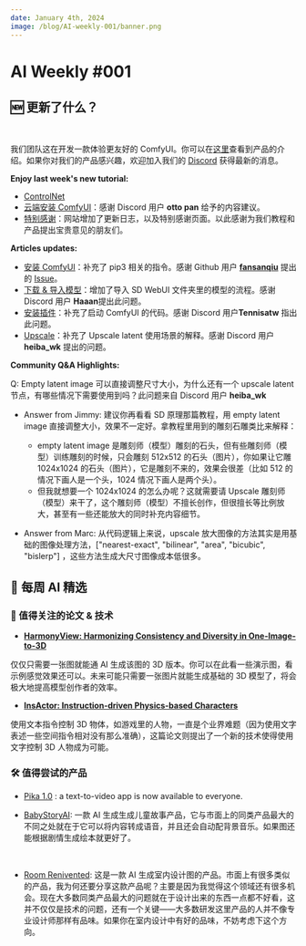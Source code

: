 ```yaml
---
date: January 4th, 2024
image: /blog/AI-weekly-001/banner.png
---
```


# AI Weekly #001


## 🆕 更新了什么？

<br/>
<PhotoProvider>
  <PhotoView src="/space/banner.png">
    <img src="/space/banner.png" alt="" />
  </PhotoView>
</PhotoProvider>

我们团队这在开发一款体验更友好的 ComfyUI。你可以在[这里](../space)查看到产品的介绍。如果你对我们的产品感兴趣，欢迎加入我们的 [Discord](https://discord.gg/xqB9VyEX) 获得最新的消息。

**Enjoy last week's new tutorial:**
- [ControlNet](https://www.comflowy.com/zh-CN/advanced/controlnet)
- [云端安装 ComfyUI](https://www.comflowy.com/zh-CN/preparation-for-study/optional/install-cloud)：感谢 Discord 用户 **otto pan** 给予的内容建议。
- [特别感谢](https://www.comflowy.com/change-log)：网站增加了更新日志，以及特别感谢页面。以此感谢为我们教程和产品提出宝贵意见的朋友们。

**Articles updates:** 
- [安装 ComfyUI](https://www.comflowy.com/zh-CN/preparation-for-study/install)：补充了 pip3 相关的指令。感谢 Github 用户 **[fansanqiu](https://github.com/fansanqiu)** 提出的 [Issue](https://github.com/6174/comflowy/issues/2)。
- [下载 & 导入模型](https://www.comflowy.com/zh-CN/preparation-for-study/model)：增加了导入 SD WebUI 文件夹里的模型的流程。感谢 Discord 用户 **Haaan**提出此问题。
- [安装插件](https://www.comflowy.com/zh-CN/advanced/how-to-install-comfyui-extension)：补充了启动 ComfyUI 的代码。感谢 Discord 用户**Tennisatw** 指出此问题。
- [Upscale](https://www.comflowy.com/zh-CN/advanced/upscale)：补充了 Upscale latent 使用场景的解释。感谢 Discord 用户 **heiba_wk** 提出的问题。

**Community Q&A Highlights:**

Q: Empty latent image 可以直接调整尺寸大小，为什么还有一个 upscale latent 节点，有哪些情况下需要使用到吗？此问题来自 Discord 用户 **heiba_wk**

* Answer from Jimmy: 建议你再看看 SD 原理那篇教程，用 empty latent image 直接调整大小，效果不一定好。拿教程里用到的雕刻石雕类比来解释：
  * empty latent image 是雕刻师（模型）雕刻的石头，但有些雕刻师（模型）训练雕刻的时候，只会雕刻 512x512 的石头（图片），你如果让它雕 1024x1024 的石头（图片），它是雕刻不来的，效果会很差（比如 512 的情况下画人是一个头，1024 情况下画人是两个头）。
  * 但我就想要一个 1024x1024 的怎么办呢？这就需要请 Upscale 雕刻师（模型）来干了，这个雕刻师（模型）不擅长创作，但很擅长等比例放大，甚至有一些还能放大的同时补充内容细节。

* Answer from Marc: 从代码逻辑上来说，upscale 放大图像的方法其实是用基础的图像处理方法，["nearest-exact", "bilinear", "area", "bicubic", "bislerp"] ，这些方法生成大尺寸图像成本低很多。

## 🤩 每周 AI 精选

### 📄 值得关注的论文 & 技术

* [**HarmonyView: Harmonizing Consistency and Diversity in One-Image-to-3D**](https://byeongjun-park.github.io/HarmonyView/)

仅仅只需要一张图就能通 AI 生成该图的 3D 版本。你可以在此看一些演示图，看示例感觉效果还可以。未来可能只需要一张图片就能生成基础的 3D 模型了，将会极大地提高模型创作者的效率。

* [**InsActor: Instruction-driven Physics-based Characters**](https://huggingface.co/papers/2312.17135)

使用文本指令控制 3D 物体，如游戏里的人物，一直是个业界难题（因为使用文字表述一些空间指令相对没有那么准确），这篇论文则提出了一个新的技术使得使用文字控制 3D 人物成为可能。

### 🛠️ 值得尝试的产品

* [Pika 1.0](https://pika.art/login) : a text-to-video app is now available to everyone. 

* [BabyStoryAI](https://babystoryai.com/): 一款 AI 生成生成儿童故事产品，它与市面上的同类产品最大的不同之处就在于它可以将内容转成语音，并且还会自动配背景音乐。如果图还能根据剧情生成绘本就更好了。

<br/>
<PhotoProvider>
  <PhotoView src="/blog/AI-weekly-001/001.jpeg">
    <img src="/blog/AI-weekly-001/001.jpeg" alt="" />
  </PhotoView>
</PhotoProvider>

* [Room Renivented](https://roomreinvented.com/): 这是一款 AI 生成室内设计图的产品。市面上有很多类似的产品，我为何还要分享这款产品呢？主要是因为我觉得这个领域还有很多机会。现在大多数同类产品最大的问题就在于设计出来的东西一点都不好看，这并不仅仅是技术的问题，还有一个关键——大多数研发这里产品的人并不像专业设计师那样有品味。如果你在室内设计中有好的品味，不妨考虑下这个方向。

<br/>
<PhotoProvider>
  <PhotoView src="/blog/AI-weekly-001/002.jpeg">
    <img src="/blog/AI-weekly-001/002.jpeg" alt="" />
  </PhotoView>
</PhotoProvider>

<Subscribe />
